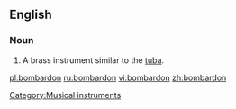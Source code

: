==English==
===Noun===
{{en-noun}}

#A brass instrument similar to the [[tuba]].

[[Category:Musical instruments]]

[[pl:bombardon]]
[[ru:bombardon]]
[[vi:bombardon]]
[[zh:bombardon]]